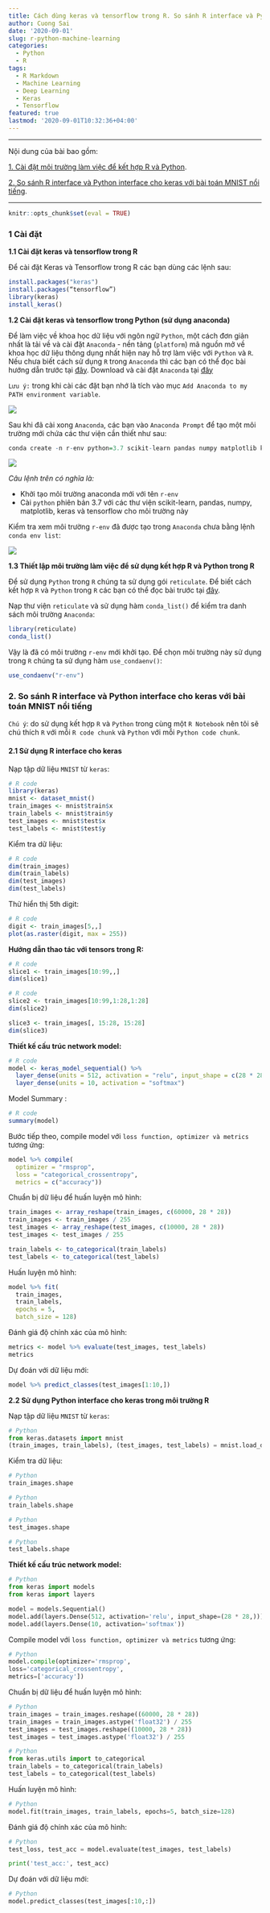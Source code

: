 ```yaml
---
title: Cách dùng keras và tensorflow trong R. So sánh R interface và Python interface cho keras.
author: Cuong Sai
date: '2020-09-01'
slug: r-python-machine-learning
categories:
  - Python
  - R
tags:
  - R Markdown
  - Machine Learning
  - Deep Learning
  - Keras
  - Tensorflow
featured: true
lastmod: '2020-09-01T10:32:36+04:00'
---
```


___________________________
Nội dung của bài bao gồm:

[1. Cài đặt môi trường làm việc để kết hợp R và Python](#sec1). 

[2. So sánh R interface và Python interface cho keras với bài toán MNIST nổi tiếng](#sec2). 

__________________________

```r
knitr::opts_chunk$set(eval = TRUE)
```



### 1 Cài đặt {#sec1}

**1.1 Cài đặt keras và tensorflow trong R**

Để cài đặt Keras và Tensorflow trong R các bạn dùng các lệnh sau:

```r
install.packages("keras")
install.packages(“tensorflow”)
library(keras)
install_keras()
```


**1.2 Cài đặt keras và tensorflow trong Python (sử dụng anaconda)**

Để làm việc về khoa học dữ liệu với ngôn ngữ `Python`, một cách đơn giản nhất là tải về và cài đặt `Anaconda` - nền tảng (`platform`) mã nguồn mở về khoa học dữ liệu thông dụng nhất hiện nay hỗ trợ làm việc với `Python` và `R`. Nếu chưa biết cách sử dụng `R` trong `Anaconda` thì các bạn có thể đọc bài hướng dẫn trước tại [đây](https://svcuong.github.io/post/r-jupyter/r-jupyter/). Download và cài đặt `Anaconda` tại [đây](https://www.anaconda.com/products/individual)

`Lưu ý:` trong khi cài các đặt bạn nhớ là tích vào mục `Add Anaconda to my PATH environment variable`.

![](/img/conda0.PNG)

Sau khi đã cài xong `Anaconda`, các bạn vào `Anaconda Prompt` để tạo một môi trường mới chứa các thư viện cần thiết như sau:

```r
conda create -n r-env python=3.7 scikit-learn pandas numpy matplotlib keras tensorflow
```

![](/img/conda1.PNG)

*Câu lệnh trên có nghĩa là:*

- Khởi tạo môi trường anaconda mới với tên `r-env`
- Cài `python` phiên bản 3.7 với các thư viện scikit-learn, pandas, numpy, matplotlib, keras và tensorflow cho môi trường này

Kiểm tra xem môi trường `r-env` đã được tạo trong `Anaconda` chưa bằng lệnh `conda env list`:

![](/img/conda2.PNG)


**1.3 Thiết lập môi trường làm việc để sử dụng kết hợp R và Python trong R**

Để sử dụng `Python` trong `R` chúng ta sử dụng gói `reticulate`. Để biết cách kết hợp `R` và `Python` trong `R` các bạn có thể đọc bài trước tại [đây](https://svcuong.github.io/post/s-d-ng-k-t-h-p-r-va-python-trong-data-science/).

Nạp thư viện `reticulate` và sử dụng hàm `conda_list()` để kiểm tra danh sách môi trường `Anaconda`:
```r
library(reticulate)
conda_list()
```

Vậy là đã có môi trường `r-env` mới khởi tạo. Để chọn môi trường này sử dụng trong `R` chúng ta sử dụng hàm `use_condaenv()`:
```r
use_condaenv("r-env")
```


### 2. So sánh R interface và Python interface cho keras với bài toán MNIST nổi tiếng {#sec2}

`Chú ý`: do sử dụng kết hợp `R` và `Python` trong cùng một `R Notebook` nên tôi sẽ chú thích `R` với mỗi `R code chunk` và `Python` với mỗi `Python code chunk`.

#### 2.1 Sử dụng R interface cho keras

Nạp tập dữ liệu `MNIST` từ `keras`:

```r
# R code
library(keras)
mnist <- dataset_mnist()
train_images <- mnist$train$x
train_labels <- mnist$train$y
test_images <- mnist$test$x
test_labels <- mnist$test$y
```


Kiểm tra dữ liệu:

```r
# R code
dim(train_images)
dim(train_labels)
dim(test_images)
dim(test_labels)
```

Thử hiển thị 5th digit:

```r
# R code
digit <- train_images[5,,]
plot(as.raster(digit, max = 255))
```
**Hướng dẫn thao tác với tensors trong R:**


```r
# R code
slice1 <- train_images[10:99,,]
dim(slice1)
```

```r
# R code
slice2 <- train_images[10:99,1:28,1:28]
dim(slice2)
```

```r
slice3 <- train_images[, 15:28, 15:28]
dim(slice3)
```


**Thiết kế cấu trúc network model:**

```r
# R code
model <- keras_model_sequential() %>%
  layer_dense(units = 512, activation = "relu", input_shape = c(28 * 28)) %>%
  layer_dense(units = 10, activation = "softmax")
```


Model Summary :

```r
# R code
summary(model)
```

Bước tiếp theo, compile model với `loss function, optimizer và metrics` tương ứng:

```r
model %>% compile(
  optimizer = "rmsprop",
  loss = "categorical_crossentropy",
  metrics = c("accuracy"))
```


Chuẩn bị dữ liệu để huấn luyện mô hình:

```r
train_images <- array_reshape(train_images, c(60000, 28 * 28))
train_images <- train_images / 255
test_images <- array_reshape(test_images, c(10000, 28 * 28))
test_images <- test_images / 255
```


```r
train_labels <- to_categorical(train_labels)
test_labels <- to_categorical(test_labels)
```


Huấn luyện mô hình:

```r
model %>% fit(
  train_images, 
  train_labels, 
  epochs = 5, 
  batch_size = 128)
```

Đánh giá độ chính xác của mô hình:

```r
metrics <- model %>% evaluate(test_images, test_labels)
metrics
```

Dự đoán với dữ liệu mới:
```r
model %>% predict_classes(test_images[1:10,])
```

**2.2 Sử dụng Python interface cho keras trong môi trường R**

Nạp tập dữ liệu `MNIST` từ `keras`:

```python
# Python
from keras.datasets import mnist
(train_images, train_labels), (test_images, test_labels) = mnist.load_data()
```

Kiểm tra dữ liệu:

```python
# Python
train_images.shape
```

```python
# Python
train_labels.shape
```

```python
# Python
test_images.shape
```

```python
# Python
test_labels.shape
```


**Thiết kế cấu trúc network model:**

```python
# Python
from keras import models
from keras import layers

model = models.Sequential()
model.add(layers.Dense(512, activation='relu', input_shape=(28 * 28,)))
model.add(layers.Dense(10, activation='softmax'))
```

Compile model với `loss function, optimizer và metrics` tương ứng:

```python
# Python
model.compile(optimizer='rmsprop',
loss='categorical_crossentropy',
metrics=['accuracy'])
```

Chuẩn bị dữ liệu để huấn luyện mô hình:

```python
# Python
train_images = train_images.reshape((60000, 28 * 28))
train_images = train_images.astype('float32') / 255
test_images = test_images.reshape((10000, 28 * 28))
test_images = test_images.astype('float32') / 255
```

```python
# Python
from keras.utils import to_categorical
train_labels = to_categorical(train_labels)
test_labels = to_categorical(test_labels)
```


Huấn luyện mô hình:
```python
# Python
model.fit(train_images, train_labels, epochs=5, batch_size=128)
```

Đánh giá độ chính xác của mô hình:

```python
# Python
test_loss, test_acc = model.evaluate(test_images, test_labels)
```

```python
print('test_acc:', test_acc)
```


Dự đoán với dữ liệu mới:
```python
# Python
model.predict_classes(test_images[:10,:])
```


